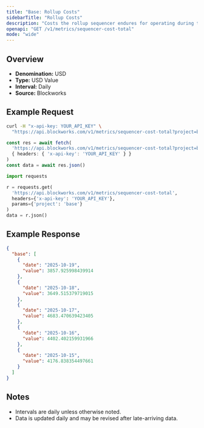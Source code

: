 ```yaml
---
title: "Base: Rollup Costs"
sidebarTitle: "Rollup Costs"
description: "Costs the rollup sequencer endures for operating during the specified time period. Equivalent of cost of goods sold"
openapi: "GET /v1/metrics/sequencer-cost-total"
mode: "wide"
---
```


## Overview

- **Denomination:** USD
- **Type:** USD Value
- **Interval:** Daily
- **Source:** Blockworks

## Example Request

<CodeGroup>

```bash cURL
curl -H "x-api-key: YOUR_API_KEY" \
  "https://api.blockworks.com/v1/metrics/sequencer-cost-total?project=base"
```

```typescript TypeScript
const res = await fetch(
  'https://api.blockworks.com/v1/metrics/sequencer-cost-total?project=base',
  { headers: { 'x-api-key': 'YOUR_API_KEY' } }
)
const data = await res.json()
```

```python Python
import requests

r = requests.get(
  'https://api.blockworks.com/v1/metrics/sequencer-cost-total',
  headers={'x-api-key': 'YOUR_API_KEY'},
  params={'project': 'base'}
)
data = r.json()
```

</CodeGroup>

## Example Response

```json
{
  "base": [
    {
      "date": "2025-10-19",
      "value": 3857.925998439914
    },
    {
      "date": "2025-10-18",
      "value": 3649.515379719015
    },
    {
      "date": "2025-10-17",
      "value": 4683.470639423405
    },
    {
      "date": "2025-10-16",
      "value": 4402.402159931966
    },
    {
      "date": "2025-10-15",
      "value": 4176.838354497661
    }
  ]
}
```

## Notes
- Intervals are daily unless otherwise noted.
- Data is updated daily and may be revised after late-arriving data.